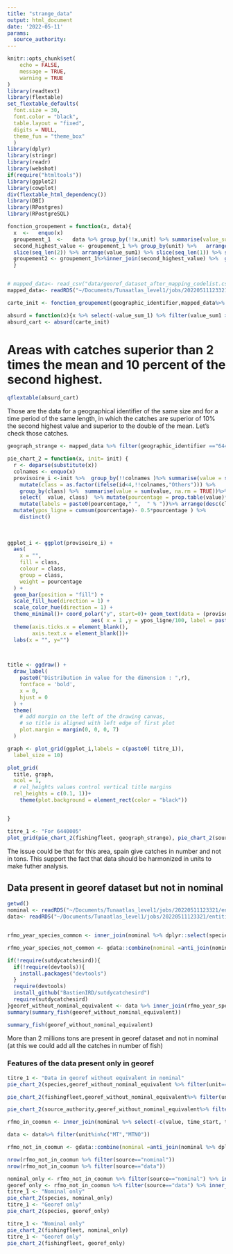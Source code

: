 ```yaml
---
title: "strange_data"
output: html_document
date: '2022-05-11'
params:
  source_authority: 
---
```


```r
knitr::opts_chunk$set(
	echo = FALSE,
	message = TRUE,
	warning = TRUE
)
library(readtext)
library(flextable)
set_flextable_defaults(
  font.size = 30,
  font.color = "black",
  table.layout = "fixed",
  digits = NULL,
  theme_fun = "theme_box"
  )
library(dplyr)
library(stringr)
library(readr)
library(webshot)
if(require("htmltools"))
library(ggplot2)
library(cowplot)
div(flextable_html_dependency())
library(DBI)
library(RPostgres)
library(RPostgreSQL)
```

```r
fonction_groupement = function(x, data){
  x  <-   enquo(x)
  groupement_1  <-   data %>% group_by(!!x,unit) %>% summarise(value_sum_1 = sum(value, na.rm=TRUE), number_lines1 = n()) %>%mutate(value_sum1 = ifelse(is.na(value_sum_1), 0, value_sum_1)) 
  second_highest_value <- groupement_1 %>% group_by(unit) %>%   arrange(desc(value_sum1)) %>% 
  slice(seq_len(2)) %>% arrange(value_sum1) %>% slice(seq_len(1)) %>% select(unit, second_highest_value = value_sum1)
  groupement2 <- groupement_1%>%inner_join(second_highest_value) %>%  group_by(unit) %>%  mutate(mean = mean(value_sum1))
  }


# mapped_data<- read_csv("data/georef_dataset_after_mapping_codelist.csv") %>% filter(source_authority == params$source_authority)
mapped_data<- readRDS("~/Documents/Tunaatlas_level1/jobs/20220511123321/entities/global_catch_firms_Bastien_rds_level2/Markdown/rawdata/rds.rds")

carte_init <- fonction_groupement(geographic_identifier,mapped_data%>% mutate(unit = case_when(unit == "NOMT"~ "NO", unit == "MTNO"~"MT", TRUE ~ unit))) #%>% mutate(absurd = topn(value,2))

absurd = function(x){x %>% select(-value_sum_1) %>% filter(value_sum1 > 1.1 * second_highest_value & value_sum1 > 2*mean)}
absurd_cart <- absurd(carte_init)
```

<!-- Analyse for years/species :  -->



<!-- ```{r} -->
<!-- year_init <- mapped_data%>% mutate(unit = case_when(unit == "NOMT"~ "NO", unit == "MTNO"~"MT", TRUE ~ unit))%>% group_by(time_start, species,unit) %>% summarise(value_sum_1 = sum(value, na.rm=TRUE), number_lines1 = n()) %>%mutate(value_sum1 = ifelse(is.na(value_sum_1), 0, value_sum_1)) -->

<!--   second_highest_value <- year_init %>% group_by(unit) %>%   arrange(desc(value_sum1)) %>%  -->
<!--   slice(seq_len(2)) %>% arrange(value_sum1) %>% slice(seq_len(1)) %>% select(unit, second_highest_value = value_sum1) -->
<!--   year_init_2 <- year_init%>%inner_join(second_highest_value) %>%  group_by(unit) %>%  mutate(mean = mean(value_sum1)) -->

<!-- absurd_year <- year_init_2 %>% select(-value_sum_1) %>% filter(value_sum1 > 1.1 * second_highest_value & value_sum1 > 2*mean) -->
<!-- ``` -->

<!-- Maybe absurd it is just because it is declared this time in number and it used to be in tons. -->

<!-- Let's check the catches of FRI in 1990. -->

<!-- ```{r} -->
<!-- FRI_catches <- mapped_data %>% filter(species == "FRI") -->

<!-- FRI_catches_by_year <- FRI_catches %>% group_by(time_start, unit) %>% summarise(value = sum(value)) -->
<!-- ``` -->


<!-- # Years with catches superior than 2 times the mean and 10 percent of the second highest. -->

<!-- ```{r} -->
<!-- qflextable(absurd_year) -->
<!-- ``` -->

<!-- For this year, we check in details the data.  -->

<!-- ```{r} -->
<!-- absurd_year_init <- semi_join(mapped_data, absurd_year, by = c("unit", "time_start")) -->

<!-- second_highest_value <- absurd_year_init %>% group_by(unit, time_start) %>%   arrange(desc(value)) %>%  -->
<!--   slice(seq_len(2)) %>% arrange(value) %>% slice(seq_len(1)) %>% select(unit, second_highest_value = value) -->
<!-- absurd_year_init <- absurd_year_init%>%inner_join(second_highest_value) %>%  group_by(unit) %>%  mutate(mean = mean(value)) -->

<!-- absurd_year_init_absurd <- absurd_year_init %>% filter(value > 1.1 * second_highest_value & value > 2*mean) -->
<!-- ``` -->


<!-- ```{r} -->
<!-- qflextable(absurd_year_init_absurd) -->
<!-- ``` -->

# Areas with catches superior than 2 times the mean and 10 percent of the second highest.

```r
qflextable(absurd_cart)
```


Those are the data for a geographical identifier of the same size and for a time period of the same length, in which the catches are superior of 10% the second highest value and superior to the double of the mean.
Let's check those catches.

```r
geograph_strange <- mapped_data %>% filter(geographic_identifier =="6440005" & unit %in%c("MTNO","NOMT"))

pie_chart_2 = function(x, init= init) {
  r <- deparse(substitute(x))
  colnames <- enquo(x)
  provisoire_i <-init %>%  group_by(!!colnames )%>% summarise(value = sum(value, na.rm = TRUE))  %>% arrange(desc(value)) %>%   mutate(id = row_number())%>%  
    mutate(class = as.factor(ifelse(id<4,!!colnames,"Others"))) %>%
    group_by(class) %>%  summarise(value = sum(value, na.rm = TRUE))%>%ungroup()%>% 
    select(  value, class)  %>% mutate(pourcentage = prop.table(value)*100)%>%
    mutate(labels = paste0(pourcentage," ",  " % "))%>% arrange(desc(class))%>%
  mutate(ypos_ligne = cumsum(pourcentage)- 0.5*pourcentage ) %>%
    distinct()
  
  
  
ggplot_i <- ggplot(provisoire_i) +
  aes(
    x = "",
    fill = class,
    colour = class,
    group = class,
    weight = pourcentage
  ) +
  geom_bar(position = "fill") +
  scale_fill_hue(direction = 1) +
  scale_color_hue(direction = 1) +
  theme_minimal()+ coord_polar("y", start=0)+ geom_text(data = (provisoire_i %>% mutate_if(is.numeric, round)), size = 3,
                           aes( x = 1 ,y = ypos_ligne/100, label = paste0(pourcentage,"%")), color = "black")+
  theme(axis.ticks.x = element_blank(),
        axis.text.x = element_blank())+
  labs(x = "", y="")
  


title <- ggdraw() + 
  draw_label(
    paste0("Distribution in value for the dimension : ",r),
    fontface = 'bold',
    x = 0,
    hjust = 0
  ) +
  theme(
    # add margin on the left of the drawing canvas,
    # so title is aligned with left edge of first plot
    plot.margin = margin(0, 0, 0, 7)
  )

graph <- plot_grid(ggplot_i,labels = c(paste0( titre_1)),
  label_size = 10)

plot_grid(
  title, graph,
  ncol = 1,
  # rel_heights values control vertical title margins
  rel_heights = c(0.1, 1))+
    theme(plot.background = element_rect(color = "black"))


}

titre_1 <- "For 6440005"
plot_grid(pie_chart_2(fishingfleet, geograph_strange), pie_chart_2(source_authority, geograph_strange))

```

The issue could be that for this area, spain give catches in number and not in tons. This support the fact that data should be harmonized in units to make futher analysis.

## Data present in georef dataset but not in nominal

```r
getwd()
nominal <- readRDS("~/Documents/Tunaatlas_level1/jobs/20220511123321/entities/global_nominal_catch_firms_level0/Markdown/rawdata/rds.rds")%>% mutate(year = lubridate::year(time_start))#%>% filter(species_group == "Tropical tunas")
data<- readRDS("~/Documents/Tunaatlas_level1/jobs/20220511123321/entities/global_catch_firms_Bastien_rds_level2/Markdown/rawdata/rds.rds") %>% mutate(year = lubridate::year(time_start))


rfmo_year_species_common <- inner_join(nominal %>% dplyr::select(species, year, source_authority) %>% distinct(), data %>% dplyr::select(species, year, source_authority)%>% distinct())

rfmo_year_species_not_common <- gdata::combine(nominal =anti_join(nominal %>% dplyr::select(species, year, source_authority) %>% distinct(), data %>% dplyr::select(species, year, source_authority)%>% distinct()),data=anti_join(data %>% dplyr::select(species, year, source_authority) %>% distinct(), nominal %>% dplyr::select(species, year, source_authority)%>% distinct()))
```

```r
if(!require(sutdycatchesird)){
  if(!require(devtools)){
    install.packages("devtools")
  }
  require(devtools)
  install_github("BastienIRD/sutdycatchesird")
  require(sutdycatchesird)
}georef_without_nominal_equivalent <- data %>% inner_join(rfmo_year_species_not_common %>% filter(source=="data"))
summary(summary_fish(georef_without_nominal_equivalent))

summary_fish(georef_without_nominal_equivalent)
```

More than 2 millions tons are present in georef dataset and not in nominal (at this we could add all the catches in number of fish)

### Features of the data present only in georef

```r
titre_1 <- "Data in georef without equivalent in nominal"
pie_chart_2(species,georef_without_nominal_equivalent %>% filter(unit=="MT"))

pie_chart_2(fishingfleet,georef_without_nominal_equivalent%>% filter(unit=="MT"))

pie_chart_2(source_authority,georef_without_nominal_equivalent%>% filter(unit=="MT"))

```

```r
rfmo_in_coomun <- inner_join(nominal %>% select(-c(value, time_start, time_end, geographic_identifier)) %>% distinct(), data %>%select(-c(geographic_identifier,value, time_start, time_end))%>% distinct())

data <- data%>% filter(unit%in%c("MT","MTNO"))

rfmo_not_in_coomun <- gdata::combine(nominal =anti_join(nominal %>% dplyr::select(-c(value, time_start, time_end, geographic_identifier,unit)) %>% distinct(), data %>% dplyr::select(-c(value, time_start, time_end, geographic_identifier,unit))%>% distinct()) ,data=anti_join(data %>% dplyr::select(-c(value, time_start, time_end, geographic_identifier,unit)) %>% distinct(), nominal %>% dplyr::select(-c(value, time_start, time_end, geographic_identifier,unit))%>% distinct())%>% select(-c(catchtype, schooltype)))
```

```r

nrow(rfmo_not_in_coomun %>% filter(source=="nominal"))
nrow(rfmo_not_in_coomun %>% filter(source=="data"))

nominal_only <- rfmo_not_in_coomun %>% filter(source=="nominal") %>% inner_join(nominal) %>% filter(unit=="MT")
georef_only <- rfmo_not_in_coomun %>% filter(source=="data") %>% inner_join(data)
titre_1 <- "Nominal only"
pie_chart_2(species, nominal_only)
titre_1 <- "Georef only"
pie_chart_2(species, georef_only)

titre_1 <- "Nominal only"
pie_chart_2(fishingfleet, nominal_only)
titre_1 <- "Georef only"
pie_chart_2(fishingfleet, georef_only)
```

